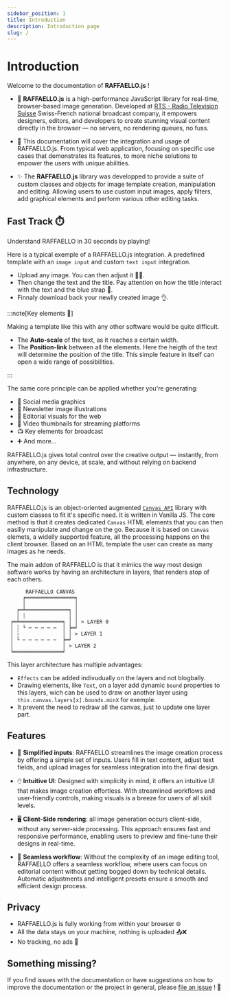 ```yaml
---
sidebar_position: 1
title: Introduction
description: Introduction page
slug: /
---
```


<!-- MAIN IMPORTS -->


# Introduction

<!-- MAIN LOADING -->
<RaffaelloLoader license="MXunPm" />
<RaffaelloFullscreen className="js-previewImage" />

Welcome to the documentation of <b>RAFFAELLO.js</b> !

- 🤩 **RAFFAELLO.js** is a high-performance JavaScript library for real-time, browser-based image generation. Developed at [RTS - Radio Television Suisse](https://www.rts.ch/) Swiss-French national broadcast company, it empowers designers, editors, and developers to create stunning visual content directly in the browser — no servers, no rendering queues, no fuss.

- 📄 This documentation will cover the integration and usage of RAFFAELLO.js. From typical web application, focusing on specific use cases that demonstrates its features, to more niche solutions to enpower the users with unique abilities.

- ✨ The **RAFFAELLO.js** library was developped to provide a suite of custom classes and objects for image template creation, manipulation and editing. Allowing users to use custom input images, apply filters, add graphical elements and perform various other editing tasks. 

## Fast Track ⏱️

Understand RAFFAELLO in 30 seconds by playing!

Here is a typical exemple of a RAFFAELLO.js integration. A predefined template with an `image input` and custom `text input` integration. 

- Upload any image. You can then adjust it 🙆‍♀️.
- Then change the text and the title. Pay attention on how the title interact with the text and the blue strap 👀. 
- Finnaly download back your newlly created image 👌.

<TemplateIntro />

:::note[Key elements 🤔]

Making a template like this with any other software would be quite difficult.
- The **Auto-scale** of the text, as it reaches a certain width.
- The **Position-link** between all the elements. Here the heigth of the text will determine the position of the title. This simple feature in itself can open a wide range of possibilities.

:::

The same core principle can be applied whether you're generating:
- 📱 Social media graphics
- 📨 Newsletter image illustrations
- 📰 Editorial visuals for the web
- 🎥 Video thumbnails for streaming platforms
- 📺 Key elements for broadcast
- ➕ And more…

RAFFAELLO.js gives total control over the creative output — instantly, from anywhere, on any device, at scale, and without relying on backend infrastructure.


## Technology

RAFFAELLO.js is an object-oriented augmented [`Canvas API`](https://developer.mozilla.org/en-US/docs/Web/API/Canvas_API) library with custom classes to fit it's specific need. It is written in Vanilla JS. 
The core method is that it creates dedicated `Canvas` HTML elements that you can then easilly manipulate and change on the go. Because it is based on `Canvas` elemets, a widelly supported feature, all the processing happens on the client browser.
Based on an HTML template the user can create as many images as he needs.

The main addon of RAFFAELLO is that it mimics the way most design software works by having an architecture in layers, that renders atop of each others. 

```text
      RAFFAELLO CANVAS
     ╒════════════════╕
     │                │
   ╒═╧══════════════╕ │
   │ ┊              │ │
 ╒═╧══════════════╕ │ │ > LAYER 0
 │ ┊ └ ┉ ┉ ┉ ┉ ┉  │ ╞═╛
 │ ┊              │ │ > LAYER 1
 │ └ ┉ ┉ ┉ ┉ ┉ ┉  ╞═╛
 │                │ > LAYER 2
 ╘════════════════╛
```
This layer architecture has multiple advantages:
- `Effects` can be added indivudually on the layers and not blogbally.
- Drawing elements, like `Text`, on a layer add dynamic `bound` properties to this layers, wich can be used to draw on another layer using `this.canvas.layers[x].bounds.minX` for exemple.
- It prevent the need to redraw all the canvas, just to update one layer part.

## Features

- 🧩 **Simplified inputs**: RAFFAELLO streamlines the image creation process by offering a simple set of inputs. Users fill in text content, adjust text fields, and upload images for seamless integration into the final design.

- 🖱️ **Intuitive UI**: Designed with simplicity in mind, it offers an intuitive UI that makes image creation effortless. With streamlined workflows and user-friendly controls, making visuals is a breeze for users of all skill levels.

- 🖥️ **Client-Side rendering**:  all image generation occurs client-side, without any server-side processing. This approach ensures fast and responsive performance, enabling users to preview and fine-tune their designs in real-time.

- 🔁 **Seamless workflow**: Without the complexity of an image editing tool, RAFFAELLO offers a seamless workflow, where users can focus on editorial content without getting bogged down by technical details. Automatic adjustments and intelligent presets ensure a smooth and efficient design process.

## Privacy

- RAFFAELLO.js is fully working from within your browser 🌐
- All the data stays on your machine, nothing is uploaded 📤❌
- No tracking, no ads 🚫

## Something missing?

If you find issues with the documentation or have suggestions on how to improve the documentation or the project in general, please [file an issue](https://github.com/TheoKVA/raffaello-docs/issues) ! 🚀